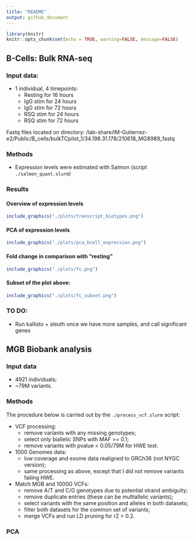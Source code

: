 ```yaml
---
title: "README"
output: github_document
---
```


```r
library(knitr)
knitr::opts_chunk$set(echo = TRUE, warning=FALSE, message=FALSE)
```

## B-Cells: Bulk RNA-seq

### Input data:

- 1 individual, 4 timepoints:
  - Resting for 16 hours
  - IgG stim for 24 hours
  - IgG stim for 72 hours
  - RSQ stim for 24 hours
  - RSQ stim for 72 hours
  
Fastq files located on directory:
/lab-share/IM-Gutierrez-e2/Public/B_cells/bulkTCpilot_1/34.198.31.178/210618_MG8989_fastq

### Methods

- Expression levels were estimated with Salmon (script `./salmon_quant.slurm`)


### Results

#### Overview of expression levels

```r
include_graphics("./plots/transcript_biotypes.png")
```

#### PCA of expression levels

```r
include_graphics("./plots/pca_bcell_expression.png")
```

#### Fold change in comparison with "resting"

```r
include_graphics("./plots/fc.png")
```

#### Subset of the plot above:

```r
include_graphics("./plots/fc_subset.png")
```

### TO DO:

- Run kallisto + sleuth once we have more samples, and call significant genes



## MGB Biobank analysis

### Input data

- 4921 individuals;
- ~79M variants.

### Methods

The procedure below is carried out by the `./process_vcf.slurm` script:

- VCF processing:
  - remove variants with any missing genotypes;
  - select only biallelic SNPs with MAF >= 0.1;
  - remove variants with pvalue < 0.05/79M for HWE test.
  
- 1000 Genomes data:
  - low coverage and exome data realigned to GRCh38 (not NYGC version);
  - same processing as above, except that I did not remove variants failing HWE.

- Match MGB and 1000G VCFs:
  - remove A/T and C/G genotypes due to potential strand ambiguity;
  - remove duplicate entries (these can be multiallelic variants);
  - select variants with the same position and alleles in both datasets;
  - filter both datasets for the common set of variants;
  - merge VCFs and run LD pruning for r2 > 0.2.

### PCA





